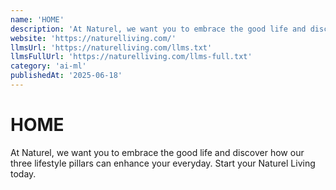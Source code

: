 ```yaml
---
name: 'HOME'
description: 'At Naturel, we want you to embrace the good life and discover how our three lifestyle pillars can enhance your everyday. Start your Naturel Living today.'
website: 'https://naturelliving.com/'
llmsUrl: 'https://naturelliving.com/llms.txt'
llmsFullUrl: 'https://naturelliving.com/llms-full.txt'
category: 'ai-ml'
publishedAt: '2025-06-18'
---
```


# HOME

At Naturel, we want you to embrace the good life and discover how our three lifestyle pillars can enhance your everyday. Start your Naturel Living today.
